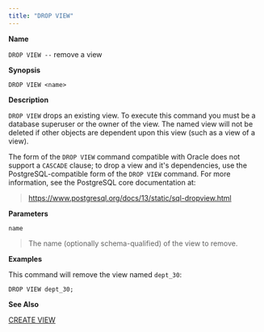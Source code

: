 ```yaml
---
title: "DROP VIEW"
---
```


**Name**

`DROP VIEW --` remove a view

**Synopsis**

``` text
DROP VIEW <name>
```

**Description**

`DROP VIEW` drops an existing view. To execute this command you must be a database superuser or the owner of the view. The named view will not be deleted if other objects are dependent upon this view (such as a view of a view).

The form of the `DROP VIEW` command compatible with Oracle does not support a `CASCADE` clause; to drop a view and it's dependencies, use the PostgreSQL-compatible form of the `DROP VIEW` command. For more information, see the PostgreSQL core documentation at:

> <https://www.postgresql.org/docs/13/static/sql-dropview.html>

**Parameters**

`name`

> The name (optionally schema-qualified) of the view to remove.

**Examples**

This command will remove the view named `dept_30`:

``` text
DROP VIEW dept_30;
```

**See Also**

[CREATE VIEW](create_view)
